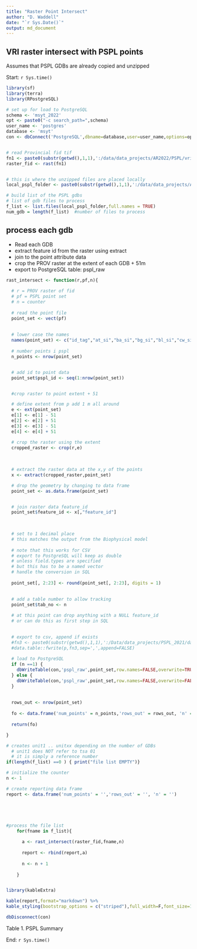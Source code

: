 ```yaml
---
title: "Raster Point Intersect"
author: "D. Waddell"
date: "`r Sys.Date()`"
output: md_document
---
```


## VRI raster intersect with PSPL points 

Assumes that PSPL GDBs are already copied and unzipped


Start: `r Sys.time()`

```r

library(sf)
library(terra)
library(RPostgreSQL)

# set up for load to PostgreSQL
schema <- 'msyt_2022'
opt <- paste0("-c search_path=",schema)
user_name <- 'postgres'
database <- 'msyt'
con <- dbConnect('PostgreSQL',dbname=database,user=user_name,options=opt)


# read Provincial fid tif
fn1 <- paste0(substr(getwd(),1,1),':/data/data_projects/AR2022/PSPL/vri_raster.tif')
raster_fid <- rast(fn1)


# this is where the unzipped files are placed locally
local_pspl_folder <- paste0(substr(getwd(),1,1),':/data/data_projects/AR2022/PSPL/gdb_data')

# build list of the PSPL gdbs
# list of gdb files to process
f_list <- list.files(local_pspl_folder,full.names = TRUE)
num_gdb = length(f_list)  #number of files to process

```

## process each gdb 

- Read each GDB
- extract feature id from the raster using extract
- join to the point attribute data
- crop the PROV raster at the extent of each GDB + 51m
- export to PostgreSQL table: pspl_raw

```r

rast_intersect <- function(r,pf,n){
  
  # r = PROV raster of fid
  # pf = PSPL point set
  # n = counter
  
  # read the point file
  point_set <- vect(pf)
  
  
  # lower case the names
  names(point_set) <- c("id_tag","at_si","ba_si","bg_si","bl_si","cw_si","dr_si","ep_si","fd_si","hm_si","hw_si","lt_si","lw_si","pa_si","pl_si","pw_si","py_si","sb_si","se_si","ss_si","sw_si","sx_si","yc_si","bapid","pem_spp","bgc_label","tsa_number")
  
  # number points i pspl
  n_points <- nrow(point_set)


  # add id to point data
  point_set$pspl_id <- seq(1:nrow(point_set))


  #crop raster to point extent + 51

  # define extent from p add 1 m all around
  e <- ext(point_set)
  e[1] <- e[1] - 51
  e[2] <- e[2] + 51
  e[3] <- e[3] - 51
  e[4] <- e[4] + 51

  # crop the raster using the extent
  cropped_raster <- crop(r,e)
  
  
  
  # extract the raster data at the x,y of the points
  x <- extract(cropped_raster,point_set)

  # drop the geometry by changing to data frame
  point_set <- as.data.frame(point_set)


  # join raster data feature_id
  point_set$feature_id <- x[,"feature_id"]

  
  
  # set to 1 decimal place 
  # this matches the output from the Biophysical model
  
  # note that this works for CSV
  # export to PostgreSQL will keep as double
  # unless field.types are specified
  # but this has to be a named vector
  # handle the conversion in SQL
  
  point_set[, 2:23] <- round(point_set[, 2:23], digits = 1)

  
  # add a table number to allow tracking
  point_set$tab_no <- n
  
  # at this point can drop anything with a NULL feature_id
  # or can do this as first step in SQL
  

  # export to csv, append if exists
  #fn3 <- paste0(substr(getwd(),1,1),':/Data/data_projects/PSPL_2021/data/csv/csv',n,'.csv')
  #data.table::fwrite(p,fn3,sep=',',append=FALSE)
  
  # load to PostgreSQL
  if (n ==1) {
    dbWriteTable(con,'pspl_raw',point_set,row.names=FALSE,overwrite=TRUE)
  } else {
    dbWriteTable(con,'pspl_raw',point_set,row.names=FALSE,overwrite=FALSE,append = TRUE)
  }
  
  
  rows_out <- nrow(point_set)
  
  fo <- data.frame('num_points' = n_points,'rows_out' = rows_out, 'n' = n)
  
  return(fo)

}

```


```r

# creates unit1 .. unitxx depending on the number of GDBs
  # unit1 does NOT refer to tsa 01
  # it is simply a reference number
if(length(f_list) ==0 ) { print("file list EMPTY")}

# initialize the counter
n <- 1

# create reporting data frame
report <- data.frame('num_points' = '','rows_out' = '', 'n' = '')





#process the file list
    for(fname in f_list){
      
      a <- rast_intersect(raster_fid,fname,n)
      
      report <- rbind(report,a)
      
      n <- n + 1
      
    }



```


```r


library(kableExtra)

kable(report,format="markdown") %>%
kable_styling(bootstrap_options = c("striped"),full_width=F,font_size=13,position = 'left')

dbDisconnect(con)


```




Table 1.  PSPL Summary  

End: `r Sys.time()`


